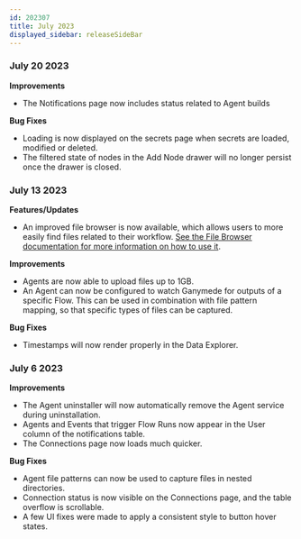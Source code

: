 ```yaml
---
id: 202307
title: July 2023
displayed_sidebar: releaseSideBar
---
```


### July 20 2023
**Improvements**
- The Notifications page now includes status related to Agent builds

**Bug Fixes**
- Loading is now displayed on the secrets page when secrets are loaded, modified or deleted.
- The filtered state of nodes in the Add Node drawer will no longer persist once the drawer is closed.

### July 13 2023
**Features/Updates**
- An improved file browser is now available, which allows users to more easily find files related to their workflow. [See the File Browser documentation for more information on how to use it](../Files.mdx).

**Improvements**
- Agents are now able to upload files up to 1GB.
- An Agent can now be configured to watch Ganymede for outputs of a specific Flow. This can be used in combination with file pattern mapping, so that specific types of files can be captured.

**Bug Fixes**
- Timestamps will now render properly in the Data Explorer.

### July 6 2023
**Improvements**
- The Agent uninstaller will now automatically remove the Agent service during uninstallation.
- Agents and Events that trigger Flow Runs now appear in the User column of the notifications table.
- The Connections page now loads much quicker.

**Bug Fixes**
- Agent file patterns can now be used to capture files in nested directories.
- Connection status is now visible on the Connections page, and the table overflow is scrollable.
- A few UI fixes were made to apply a consistent style to button hover states.